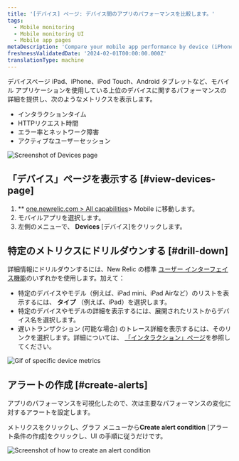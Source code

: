 ```yaml
---
title: '[デバイス] ページ: デバイス間のアプリのパフォーマンスを比較します。'
tags:
  - Mobile monitoring
  - Mobile monitoring UI
  - Mobile app pages
metaDescription: 'Compare your mobile app performance by device (iPhone vs iPad, for example) and view device-specific metrics like OS, manufacturer, etc.'
freshnessValidatedDate: '2024-02-01T00:00:00.000Z'
translationType: machine
---
```





デバイスページ<InlinePopover type="mobile"/> iPad、iPhone、iPod Touch、Android タブレットなど、モバイル アプリケーションを使用している上位のデバイスに関するパフォーマンスの詳細を提供し、次のようなメトリクスを表示します。

* インタラクションタイム
* HTTPリクエスト時間
* エラー率とネットワーク障害
* アクティブなユーザーセッション

<img
  title="Mobile Devices page"
  alt="Screenshot of Devices page"
  src={mobileDevicesSummary}
/>

## 「デバイス」ページを表示する [#view-devices-page]

1. \*\* [one.newrelic.com > All capabilities](https://one.newrelic.com/all-capabilities)> Mobile に移動します。
2. モバイルアプリを選択します。
3. 左側のメニューで、 **Devices** \[デバイス]をクリックします。

## 特定のメトリクスにドリルダウンする [#drill-down]

詳細情報にドリルダウンするには、New Relic の標準 [ユーザー インターフェイス機能](/docs/new-relic-solutions/new-relic-one/introduction-new-relic-platform)のいずれかを使用します。加えて：

* 特定のデバイスやモデル（例えば、iPad mini、iPad Airなど）のリストを表示するには、 **タイプ** （例えば、iPad）を選択します。
* 特定のデバイスやモデルの詳細を表示するには、展開されたリストからデバイス名を選択します。
* 遅いトランザクション (可能な場合) のトレース詳細を表示するには、そのリンクを選択します。詳細については、 [「インタラクション」ページ](/docs/mobile-monitoring/mobile-monitoring-ui/mobile-app-pages/interactions-page)を参照してください。

<img
  title="Drill down into device metrics"
  alt="Gif of specific device metrics"
  src={mobileDeviceDrilldown}
/>

## アラートの作成 [#create-alerts]

アプリのパフォーマンスを可視化したので、次は主要なパフォーマンスの変化に対するアラートを設定します。

メトリクスをクリックし、グラフ メニューから**Create alert condition** \[アラート条件の作成]をクリックし、UI の手順に従うだけです。

<img
  title="Create an alert condition"
  alt="Screenshot of how to create an alert condition"
  src={mobileCreateAlertCondition}
/>